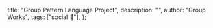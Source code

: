   title: "Group Pattern Language Project",
  description: "",
  author: "Group Works",
  tags: ["social 👥"],
};
